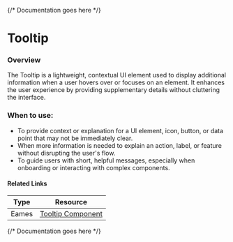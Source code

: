 

<Meta of={TooltipStories} />

{/* Documentation goes here */}

# Tooltip

### Overview
The Tooltip is a lightweight, contextual UI element used to display additional information when a user hovers over or focuses on an element. It enhances the user experience by providing supplementary details without cluttering the interface.

### When to use:
- To provide context or explanation for a UI element, icon, button, or data point that may not be immediately clear.
- When more information is needed to explain an action, label, or feature without disrupting the user's flow.
- To guide users with short, helpful messages, especially when onboarding or interacting with complex components.

#### Related Links
| Type   | Resource |
| ------ | -------- |
| Eames  | [Tooltip Component](https://www.figma.com/design/veXnmignQnJz8StIq10VJ5/Eames-2.0---Foundations-%26-Components?node-id=413-13162&t=5iHsAw2QyK8Lx8zt-4) |

{/* Documentation goes here */}

<Canvas meta={TooltipStories.default} />